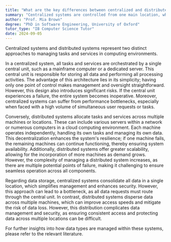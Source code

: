 ```yaml
---
title: "What are the key differences between centralized and distributed systems?"
summary: "Centralized systems are controlled from one main location, while distributed systems spread tasks across multiple machines or locations."
author: "Prof. Mia Brown"
degree: "PhD in Software Engineering, University of Oxford"
tutor_type: "IB Computer Science Tutor"
date: 2024-09-05
---
```


Centralized systems and distributed systems represent two distinct approaches to managing tasks and services in computing environments.

In a centralized system, all tasks and services are orchestrated by a single central unit, such as a mainframe computer or a dedicated server. This central unit is responsible for storing all data and performing all processing activities. The advantage of this architecture lies in its simplicity; having only one point of control makes management and oversight straightforward. However, this design also introduces significant risks. If the central unit experiences a failure, the entire system becomes inoperative. Moreover, centralized systems can suffer from performance bottlenecks, especially when faced with a high volume of simultaneous user requests or tasks.

Conversely, distributed systems allocate tasks and services across multiple machines or locations. These can include various servers within a network or numerous computers in a cloud computing environment. Each machine operates independently, handling its own tasks and managing its own data. This decentralization enhances the system's resilience; if one machine fails, the remaining machines can continue functioning, thereby ensuring system availability. Additionally, distributed systems offer greater scalability, allowing for the incorporation of more machines as demand grows. However, the complexity of managing a distributed system increases, as there are multiple potential points of failure, making it challenging to ensure seamless operation across all components.

Regarding data storage, centralized systems consolidate all data in a single location, which simplifies management and enhances security. However, this approach can lead to a bottleneck, as all data requests must route through the central unit. In contrast, distributed systems disperse data across multiple machines, which can improve access speeds and mitigate the risk of data loss. However, this distribution complicates data management and security, as ensuring consistent access and protecting data across multiple locations can be difficult.

For further insights into how data types are managed within these systems, please refer to the relevant literature.
    